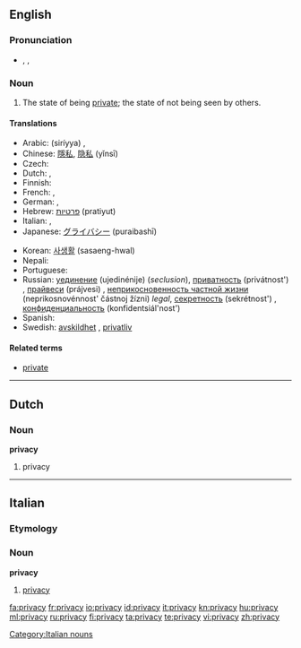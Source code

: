 ==English==

===Pronunciation===
* {{enPR|prĭ'və-sē|prī'və-sē}}, {{IPA|/ˈpɹɪv.ə.siː/|/ˈpɹaɪ.və.siː/}}, {{SAMPA|/"pr\Iv.@.si:/|/"pr\aI.v@.si:/}}

===Noun===
{{wikipedia}}
{{en-noun|privacies|-}}

# The state of being [[private]]; the state of not being seen by others.

====Translations====
{{trans-top|state of being private}}
* Arabic: {{Arab|[[سرية]]}} (siríyya) {{f}},  {{t|ar|خلوة|f|tr=khalwa}}
* Chinese: [[隱私]], [[隐私]] (yǐnsī)
* Czech: {{t+|cs|soukromí|n}}
* Dutch: {{t+|nl|afzondering|f}}, {{t-|nl|privacy|f}}
* Finnish: {{t-|fi|yksityisyys}}
* French: {{t+|fr|intimité|f}}, {{t+|fr|vie privée|f}}
* German: {{t+|de|Zurückgezogenheit|f}}, {{t-|de|Privatsphäre|f}}
* Hebrew: [[פרטיות]] (pratiyut) {{f}}
* Italian: {{t+|it|intimità|f}}, {{t+|it|privacy|f}}
* Japanese: [[グライバシー]] (puraibashī)
{{trans-mid}}
* Korean: [[사생활]] (sasaeng-hwal)
* Nepali: {{t+|ne|गोपनियता|tr=Gopaniyata|sc=Deva|xs=Nepali}}
* Portuguese: {{t+|pt|intimidade|f}}
* Russian: [[уединение]] (ujedinénije) {{n}} (''seclusion''), [[приватность]] (privátnost') {{n}}, [[прайвеси]] (prájvesi) {{n}} {{indeclinable}}, [[неприкосновенность частной жизни]] (neprikosnovénnost' částnoj žízni) ''legal'', [[секретность]] (sekrétnost') {{f}}, [[конфиденциальность]] (konfidentsiál'nost') {{f}}
* Spanish: {{t-|es|intimidad|f}}
* Swedish: [[avskildhet]] {{c}}, [[privatliv]]
{{trans-bottom}}

====Related terms====
* [[private]]

----

==Dutch==

===Noun===
'''privacy''' {{f}}

# privacy

----

==Italian==

===Etymology===
{{etyl|en|it}}

===Noun===
'''privacy''' {{f|inv}}

# [[#English|privacy]]

[[Category:Italian nouns]]

[[fa:privacy]]
[[fr:privacy]]
[[io:privacy]]
[[id:privacy]]
[[it:privacy]]
[[kn:privacy]]
[[hu:privacy]]
[[ml:privacy]]
[[ru:privacy]]
[[fi:privacy]]
[[ta:privacy]]
[[te:privacy]]
[[vi:privacy]]
[[zh:privacy]]
